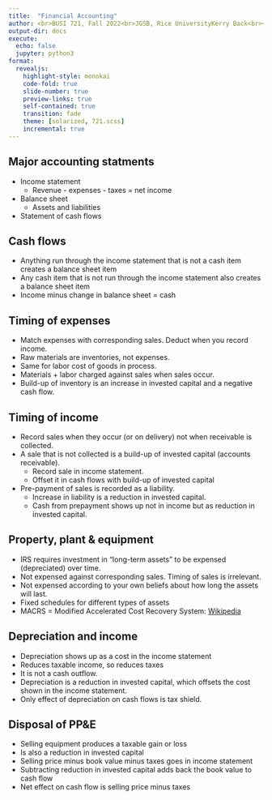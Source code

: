 ```yaml
---
title:  "Financial Accounting"
author: <br>BUSI 721, Fall 2022<br>JGSB, Rice UniversityKerry Back<br><br>
output-dir: docs
execute:
  echo: false
  jupyter: python3
format: 
  revealjs:
    highlight-style: monokai
    code-fold: true
    slide-number: true
    preview-links: true
    self-contained: true
    transition: fade
    theme: [solarized, 721.scss]
    incremental: true
---
```


## Major accounting statments

- Income statement
  - Revenue - expenses - taxes = net income
- Balance sheet
  - Assets and liabilities
- Statement of cash flows

## Cash flows

- Anything run through the income statement that is not a cash item creates a balance sheet item
- Any cash item that is not run through the income statement also creates a balance sheet item
- Income minus change in balance sheet = cash

## Timing of expenses

- Match expenses with corresponding sales.  Deduct when you record income.
- Raw materials are inventories, not expenses.
- Same for labor cost of goods in process.
- Materials + labor charged against sales when sales occur.
- Build-up of inventory is an increase in invested capital and a negative cash flow.

## Timing of income

- Record sales when they occur (or on delivery) not when receivable is collected.
- A sale that is not collected is a build-up of invested capital (accounts receivable).
  - Record sale in income statement.
  - Offset it in cash flows with build-up of invested capital
- Pre-payment of sales is recorded as a liability.
  - Increase in liability is a reduction in invested capital.
  - Cash from prepayment shows up not in income but as reduction in invested capital.

## Property, plant & equipment

- IRS requires investment in "long-term assets" to be expensed (depreciated) over time.
- Not expensed against corresponding sales. Timing of sales is irrelevant. 
- Not expensed according to your own beliefs about how long the assets will last.
- Fixed schedules for different types of assets
- MACRS = Modified Accelerated Cost Recovery System: [Wikipedia](https://en.wikipedia.org/wiki/MACRS) 

## Depreciation and income

- Depreciation shows up as a cost in the income statement
- Reduces taxable income, so reduces taxes
- It is not a cash outflow.
- Depreciation is a reduction in invested capital, which offsets the cost shown in the income statement.
- Only effect of depreciation on cash flows is tax shield.

## Disposal of PP&E

- Selling equipment produces a taxable gain or loss
- Is also a reduction in invested capital
- Selling price minus book value minus taxes goes in income statement
- Subtracting reduction in invested capital adds back the book value to cash flow
- Net effect on cash flow is selling price minus taxes


